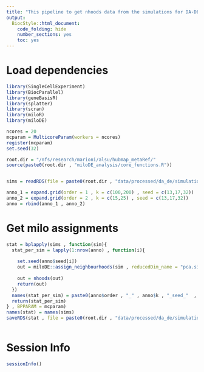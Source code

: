 ```yaml
---
title: "This pipeline to get nhoods data from the simulations for DA-DE"
output:
  BiocStyle::html_document:
    code_folding: hide
    number_sections: yes
    toc: yes  
---
```

# Load dependencies

```r


library(SingleCellExperiment)
library(BiocParallel)
library(geneBasisR)
library(splatter)
library(scran)
library(miloR)
library(miloDE)

ncores = 20
mcparam = MulticoreParam(workers = ncores)
register(mcparam)
set.seed(32)

root.dir = "/nfs/research/marioni/alsu/hubmap_metaRef/"
source(paste0(root.dir , "miloDE_analysis/core_functions.R"))


sims = readRDS(file = paste0(root.dir , "data/processed/da_de/simulations_chimera/blood/sces_simulated.Rds"))

anno_1 = expand.grid(order = 1 , k = c(100,200) , seed = c(13,17,32))
anno_2 = expand.grid(order = 2 , k = c(15,25) , seed = c(13,17,32))
anno = rbind(anno_1 , anno_2)


```

# Get milo assignments

```r


stat = bplapply(sims , function(sim){
  stat_per_sim = lapply(1:nrow(anno) , function(i){
    
    set.seed(anno$seed[i])
    out = miloDE::assign_neighbourhoods(sim , reducedDim_name = "pca.simulations" , order = anno$order[i] , k = anno$k[i] , d = 5 , verbose = F , filtering = T)
    
    out = nhoods(out)
    return(out)
  })
  names(stat_per_sim) = paste0(anno$order , "_" , anno$k , "_seed_"  , anno$seed)
  return(stat_per_sim)
} , BPPARAM = mcparam)
names(stat) = names(sims)
saveRDS(stat , file = paste0(root.dir , "data/processed/da_de/simulations_chimera/blood/nhoods_sims.Rds"))



```



# Session Info

```r
sessionInfo()
```
